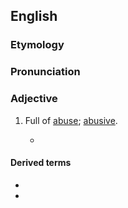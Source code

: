==English==

===Etymology===
{{suffix|en|abuse|ful|pos=adjective}}

===Pronunciation===
{{IPA|en|/əˈbjusfʊl/}}

===Adjective===
{{en-adj}}

# {{lb|en|rare}} Full of [[abuse]]; [[abusive]].
#* {{quote-book|en|title=The genuine remains of that learned prelate Dr. Thomas Barlow|year=1693|author=Thomas Barlow|passage=He scurrilously reviles the King and Parliament by the '''abuseful''' names of Hereticks and Schiamaticks}}

====Derived terms====
* {{l|en|abusefully}}
* {{l|en|abusefulness}}